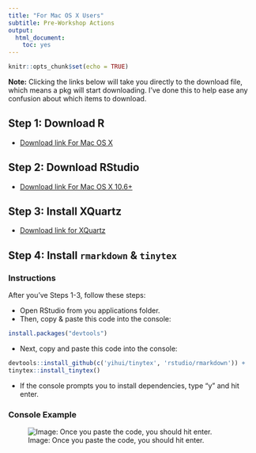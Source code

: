 ```yaml
---
title: "For Mac OS X Users"
subtitle: Pre-Workshop Actions
output:
  html_document:
    toc: yes
---
```


```r
knitr::opts_chunk$set(echo = TRUE)
```

**Note:** Clicking the links below will take you directly to the download file, which means a pkg will start downloading. I've done this to help ease any confusion about which items to download.

## Step 1: Download R

  * [Download link For Mac OS X](https://cran.rstudio.com/bin/macosx/R-3.4.3.pkg)

## Step 2: Download RStudio

  * [Download link For Mac OS X 10.6+](https://download1.rstudio.org/RStudio-1.1.423.dmg)

## Step 3: Install XQuartz

  * [Download link for XQuartz](https://dl.bintray.com/xquartz/downloads/XQuartz-2.7.11.dmg)

## Step 4: Install `rmarkdown` & `tinytex` {.tabset}

### Instructions

After you've Steps 1-3, follow these steps:

* Open RStudio from you applications folder.
* Then, copy & paste this code into the console: 
```r
install.packages("devtools")
```
* Next, copy and paste this code into the console: 
```r
devtools::install_github(c('yihui/tinytex', 'rstudio/rmarkdown')) +
tinytex::install_tinytex()
```
  - If the console prompts you to install dependencies, type "y" and hit enter.

### Console Example

![Image: Once you paste the code, you should hit enter.](images/console.png)


